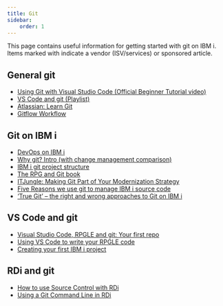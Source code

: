 ```yaml
---
title: Git
sidebar:
    order: 1
---
```



This page contains useful information for getting started with git on IBM i. Items marked with <Icon name="warning" color="goldenrod" class="icon-inline" /> indicate a vendor (ISV/services) or sponsored article.

## General git

* [Using Git with Visual Studio Code (Official Beginner Tutorial video)](https://www.youtube.com/watch?v=i_23KUAEtUM&list=PLj6YeMhvp2S7abEHqkUPRkCSt4N2wpTwD&index=7)<Icon name="youtube" color="red" class="icon-inline" />
* [VS Code and git (Playlist)](https://www.youtube.com/watch?v=3o_01F04bZ4&list=PLj6YeMhvp2S7abEHqkUPRkCSt4N2wpTwD)<Icon name="youtube" color="red" class="icon-inline" />
* [Atlassian: Learn Git](https://www.atlassian.com/git/tutorials/what-is-version-control)<Icon name="external" color="cyan" class="icon-inline" /> 
* [Gitflow Workflow](https://www.atlassian.com/git/tutorials/comparing-workflows/gitflow-workflow)<Icon name="external" color="cyan" class="icon-inline" /> 

## Git on IBM i

* [DevOps on IBM i](https://github.com/worksofliam/blog/issues/37)<Icon name="github" class="icon-inline" />
* [Why git? Intro (with change management comparison)](https://github.com/worksofliam/blog/issues/19)<Icon name="github" class="icon-inline" />
* [IBM i git project structure](../structure)
* [The RPG and Git book](https://github.com/worksofliam/rpg-git-book/blob/main/1-introduction.md)<Icon name="github" class="icon-inline" />
* [ITJungle: Making Git Part of Your Modernization Strategy](https://www.itjungle.com/2023/06/26/making-git-part-of-your-modernization-strategy/) <Icon name="warning" color="goldenrod" class="icon-inline" />
* [Five Reasons we use git to manage IBM i source code](https://www.seidengroup.com/2019/08/14/five-reasons-we-use-git-to-manage-ibm-i-source-code/) <Icon name="warning" color="goldenrod" class="icon-inline" />
* [‘True Git’ – the right and wrong approaches to Git on IBM i](https://www.arcadsoftware.com/news-events/blog/true-git-the-right-and-wrong-approaches-to-git-on-ibm-i/) <Icon name="warning" color="goldenrod" class="icon-inline" />

## VS Code and git

* [Visual Studio Code, RPGLE and git: Your first repo](https://github.com/worksofliam/blog/issues/61)<Icon name="github" class="icon-inline" />
* [Using VS Code to write your RPGLE code](https://www.youtube.com/watch?v=qDjXzKP0RYg)<Icon name="youtube" color="red" class="icon-inline" />
* [Creating your first IBM i project](https://www.youtube.com/watch?v=XuiGyWptgDA)<Icon name="youtube" color="red" class="icon-inline" />

## RDi and git

* [How to use Source Control with RDi](https://www.ibm.com/support/pages/how-use-source-control-rdi)<Icon name="external" color="cyan" class="icon-inline" /> 
* [Using a Git Command Line in RDi](https://www.youtube.com/watch?v=bO6I86IoLko)<Icon name="youtube" color="red" class="icon-inline" />
